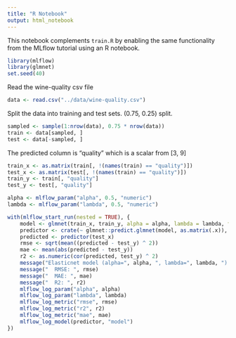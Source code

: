 ```yaml
---
title: "R Notebook"
output: html_notebook
---
```


This notebook complements `train.R` by enabling the same functionality from the MLflow tutorial using an R notebook.

```r
library(mlflow)
library(glmnet)
set.seed(40)
```

Read the wine-quality csv file
 
```r
data <- read.csv("../data/wine-quality.csv")
```

Split the data into training and test sets. (0.75, 0.25) split.

```r
sampled <- sample(1:nrow(data), 0.75 * nrow(data))
train <- data[sampled, ]
test <- data[-sampled, ]
```

The predicted column is "quality" which is a scalar from [3, 9]

```r
train_x <- as.matrix(train[, !(names(train) == "quality")])
test_x <- as.matrix(test[, !(names(train) == "quality")])
train_y <- train[, "quality"]
test_y <- test[, "quality"]
```

```r
alpha <- mlflow_param("alpha", 0.5, "numeric")
lambda <- mlflow_param("lambda", 0.5, "numeric")
```

```r
with(mlflow_start_run(nested = TRUE), {
    model <- glmnet(train_x, train_y, alpha = alpha, lambda = lambda, family = "gaussian")
    predictor <- crate(~ glmnet::predict.glmnet(model, as.matrix(.x)), model)
    predicted <- predictor(test_x)
    rmse <- sqrt(mean((predicted - test_y) ^ 2))
    mae <- mean(abs(predicted - test_y))
    r2 <- as.numeric(cor(predicted, test_y) ^ 2)
    message("Elasticnet model (alpha=", alpha, ", lambda=", lambda, "):")
    message("  RMSE: ", rmse)
    message("  MAE: ", mae)
    message("  R2: ", r2)
    mlflow_log_param("alpha", alpha)
    mlflow_log_param("lambda", lambda)
    mlflow_log_metric("rmse", rmse)
    mlflow_log_metric("r2", r2)
    mlflow_log_metric("mae", mae)
    mlflow_log_model(predictor, "model")
})
```
